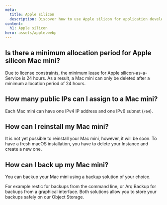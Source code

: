 ```yaml
---
meta:
  title: Apple silicon
  description: Discover how to use Apple silicon for application development.
content:
  h1: Apple silicon 
hero: assets/apple.webp
---
```


<Concept opened>

## Is there a minimum allocation period for Apple silicon Mac mini?
Due to license constraints, the minimum lease for Apple silicon-as-a-Service is 24 hours. 
As a result, a Mac mini can only be deleted after a minimum allocation period of 24 hours.

</Concept>

<Concept>

## How many public IPs can I assign to a Mac mini?
Each Mac mini can have one IPv4 IP address and one IPv6 subnet (`/64`).

</Concept>

<Concept>

## How can I reinstall my Mac mini?
It is not yet possible to reinstall your Mac mini, however, it will be soon. 
To have a fresh macOS installation, you have to delete your Instance and create a new one.

</Concept>

<Concept>

## How can I back up my Mac mini?
You can backup your Mac mini using a backup solution of your choice. 

For example restic for backups from the command line, or Arq Backup for backups from a graphical interface. Both solutions allow you to store your backups safely on our Object Storage.

</Concept>